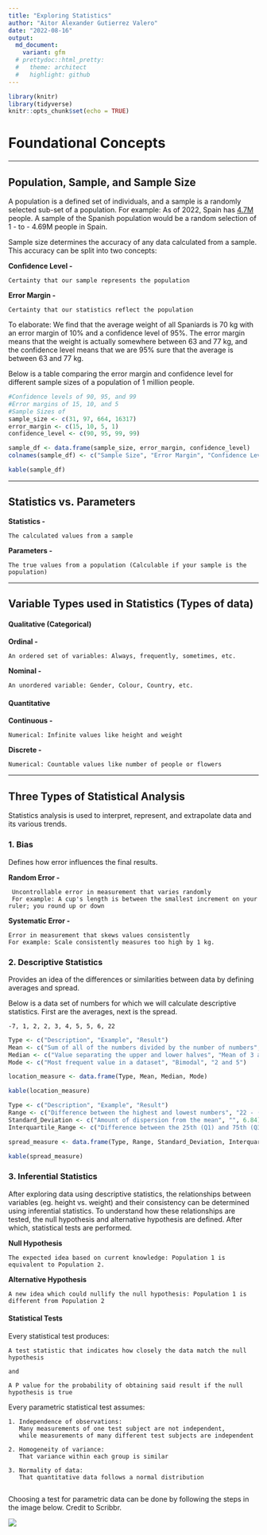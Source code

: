 ```yaml
---
title: "Exploring Statistics"
author: "Aitor Alexander Gutierrez Valero"
date: "2022-08-16"
output:
  md_document:
    variant: gfm
  # prettydoc::html_pretty:
  #   theme: architect
  #   highlight: github
---
```


```r
library(knitr)
library(tidyverse)
knitr::opts_chunk$set(echo = TRUE)
```

# Foundational Concepts

---

## Population, Sample, and Sample Size


A population is a defined set of individuals, and a sample is a randomly selected sub-set of a population. For example: As of 2022, Spain has [4.7M](https://www.ine.es/dyngs/INEbase/es/operacion.htm?c=Estadistica_C&cid=1254736176951&menu=ultiDatos&idp=1254735572981) people. A sample of the Spanish population would be a random selection of 1 - to - 4.69M people in Spain.

Sample size determines the accuracy of any data calculated from a sample. This accuracy can be split into two concepts:


**Confidence Level -**

    Certainty that our sample represents the population


**Error Margin -**

    Certainty that our statistics reflect the population


To elaborate: We find that the average weight of all Spaniards is 70 kg with an error margin of 10% and a confidence level of 95%. The error margin means that the weight is actually somewhere between 63 and 77 kg, and the confidence level means that we are 95% sure that the average is between 63 and 77 kg.


Below is a table comparing the error margin and confidence level for different sample sizes of a population of 1 million people.

```r
#Confidence levels of 90, 95, and 99
#Error margins of 15, 10, and 5
#Sample Sizes of
sample_size <- c(31, 97, 664, 16317)
error_margin <- c(15, 10, 5, 1)
confidence_level <- c(90, 95, 99, 99)

sample_df <- data.frame(sample_size, error_margin, confidence_level)
colnames(sample_df) <- c("Sample Size", "Error Margin", "Confidence Level")

kable(sample_df)
```

---

## Statistics vs. Parameters
**Statistics -**

    The calculated values from a sample

**Parameters -**

    The true values from a population (Calculable if your sample is the population)

---

## Variable Types used in Statistics (Types of data)

#### Qualitative (Categorical)
**Ordinal -**

    An ordered set of variables: Always, frequently, sometimes, etc.

**Nominal -**

    An unordered variable: Gender, Colour, Country, etc.

#### Quantitative
**Continuous -**

    Numerical: Infinite values like height and weight

**Discrete -**

    Numerical: Countable values like number of people or flowers

---

## Three Types of Statistical Analysis

Statistics analysis is used to interpret, represent, and extrapolate data and its various trends.


### 1. Bias

Defines how error influences the final results.

**Random Error -**

     Uncontrollable error in measurement that varies randomly
     For example: A cup's length is between the smallest increment on your ruler; you round up or down

**Systematic Error -**

    Error in measurement that skews values consistently
    For example: Scale consistently measures too high by 1 kg.

### 2. Descriptive Statistics

Provides an idea of the differences or similarities between data by defining averages and spread.

Below is a data set of numbers for which we will calculate descriptive statistics. First are the averages, next is the spread.

    -7, 1, 2, 2, 3, 4, 5, 5, 6, 22
    
```r
Type <- c("Description", "Example", "Result")
Mean <- c("Sum of all of the numbers divided by the number of numbers", "(-7 + 1 + 2 + ... + 22)/10", 4.3)
Median <- c("Value separating the upper and lower halves", "Mean of 3 and 4", 3.5)
Mode <- c("Most frequent value in a dataset", "Bimodal", "2 and 5")

location_measure <- data.frame(Type, Mean, Median, Mode)

kable(location_measure)
```

```r
Type <- c("Description", "Example", "Result")
Range <- c("Difference between the highest and lowest numbers", "22 - (-7)", 29)
Standard_Deviation <- c("Amount of dispersion from the mean", "", 6.84)
Interquartile_Range <- c("Difference between the 25th (Q1) and 75th (Q3) percentiles", "Q1 = 2 Q3 = 5", 3.00)

spread_measure <- data.frame(Type, Range, Standard_Deviation, Interquartile_Range)

kable(spread_measure)
```

### 3. Inferential Statistics

After exploring data using descriptive statistics, the relationships between variables (eg. height vs. weight) and their consistency can be determined using inferential statistics. To understand how these relationships are tested, the null hypothesis and alternative hypothesis are defined. After which, statistical tests are performed.

**Null Hypothesis**

    The expected idea based on current knowledge: Population 1 is equivalent to Population 2.

**Alternative Hypothesis**

    A new idea which could nullify the null hypothesis: Population 1 is different from Population 2

#### Statistical Tests

Every statistical test produces:

    A test statistic that indicates how closely the data match the null hypothesis
    
    and

    A P value for the probability of obtaining said result if the null hypothesis is true

Every parametric statistical test assumes:

    1. Independence of observations:
       Many measurements of one test subject are not independent,
       while measurements of many different test subjects are independent
       
    2. Homogeneity of variance:
       That variance within each group is similar
    
    3. Normality of data:
       That quantitative data follows a normal distribution
       
Choosing a test for parametric data can be done by following the steps in the image below. Credit to Scribbr.

![](https://cdn.scribbr.com/wp-content/uploads//2020/01/flowchart-for-choosing-a-statistical-test.png)

